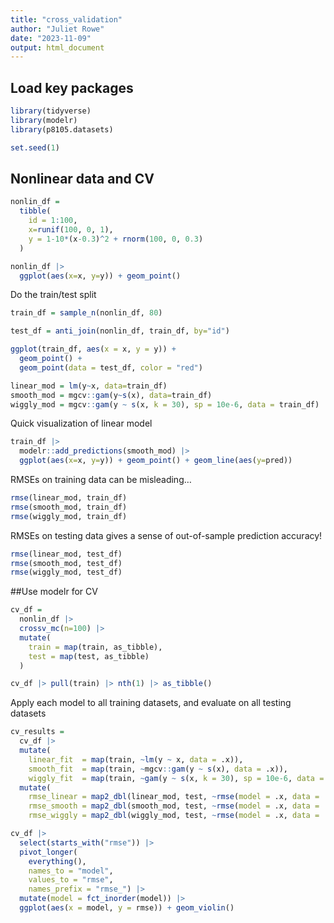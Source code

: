 ```yaml
---
title: "cross_validation"
author: "Juliet Rowe"
date: "2023-11-09"
output: html_document
---
```


## Load key packages

```r
library(tidyverse)
library(modelr)
library(p8105.datasets)

set.seed(1)
```


## Nonlinear data and CV

```r
nonlin_df = 
  tibble(
    id = 1:100,
    x=runif(100, 0, 1),
    y = 1-10*(x-0.3)^2 + rnorm(100, 0, 0.3)
  )

nonlin_df |>
  ggplot(aes(x=x, y=y)) + geom_point()
```

Do the train/test split

```r
train_df = sample_n(nonlin_df, 80)

test_df = anti_join(nonlin_df, train_df, by="id")
```

```r
ggplot(train_df, aes(x = x, y = y)) + 
  geom_point() + 
  geom_point(data = test_df, color = "red")
```


```r
linear_mod = lm(y~x, data=train_df)
smooth_mod = mgcv::gam(y~s(x), data=train_df)
wiggly_mod = mgcv::gam(y ~ s(x, k = 30), sp = 10e-6, data = train_df)
```

Quick visualization of linear model
```r
train_df |>
  modelr::add_predictions(smooth_mod) |>
  ggplot(aes(x=x, y=y)) + geom_point() + geom_line(aes(y=pred))
```

RMSEs on training data can be misleading...
```r
rmse(linear_mod, train_df)
rmse(smooth_mod, train_df)
rmse(wiggly_mod, train_df)

```

RMSEs on testing data gives a sense of out-of-sample prediction accuracy!
```r
rmse(linear_mod, test_df)
rmse(smooth_mod, test_df)
rmse(wiggly_mod, test_df)
```


##Use modelr for CV

```r
cv_df = 
  nonlin_df |>
  crossv_mc(n=100) |>
  mutate(
    train = map(train, as_tibble),
    test = map(test, as_tibble)
  )
```


```r
cv_df |> pull(train) |> nth(1) |> as_tibble()
```


Apply each model to all training datasets, and evaluate on all testing datasets

```r
cv_results = 
  cv_df |> 
  mutate(
    linear_fit  = map(train, ~lm(y ~ x, data = .x)),
    smooth_fit  = map(train, ~mgcv::gam(y ~ s(x), data = .x)),
    wiggly_fit  = map(train, ~gam(y ~ s(x, k = 30), sp = 10e-6, data = .x))) |> 
  mutate(
    rmse_linear = map2_dbl(linear_mod, test, ~rmse(model = .x, data = .y)),
    rmse_smooth = map2_dbl(smooth_mod, test, ~rmse(model = .x, data = .y)),
    rmse_wiggly = map2_dbl(wiggly_mod, test, ~rmse(model = .x, data = .y)))
```

```r
cv_df |> 
  select(starts_with("rmse")) |> 
  pivot_longer(
    everything(),
    names_to = "model", 
    values_to = "rmse",
    names_prefix = "rmse_") |> 
  mutate(model = fct_inorder(model)) |> 
  ggplot(aes(x = model, y = rmse)) + geom_violin()
```

